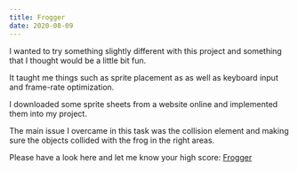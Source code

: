 ```yaml
---
title: Frogger
date: 2020-08-09
---
```


I wanted to try something slightly different with this project and something that I thought would be a little bit fun.

It taught me things such as sprite placement as as well as keyboard input and frame-rate optimization.

I downloaded some sprite sheets from a website online and implemented them into my project.

The main issue I overcame in this task was the collision element and making sure the objects collided with the frog in the right areas.

Please have a look here and let me know your high score:
[Frogger](https://cai-frogger-ten.vercel.app/)
